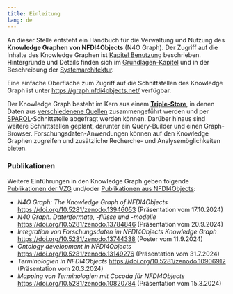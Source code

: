 ```yaml
---
title: Einleitung
lang: de
---
```


An dieser Stelle entsteht ein Handbuch für die Verwaltung und Nutzung des **Knowledge Graphen von NFDI4Objects** (N4O Graph).  Der Zugriff auf die Inhalte des Knowledge Graphen ist [Kapitel Benutzung](usage.qmd) beschrieben.  Hintergründe und Details finden sich im [Grundlagen-Kapitel](basics.qmd) und in der Beschreibung der [Systemarchitektur](architecture.qmd).

Eine einfache Oberfläche zum Zugriff auf die Schnittstellen des Knowledge Graph ist unter <https://graph.nfdi4objects.net/> verfügbar.

Der Knowledge Graph besteht im Kern aus einem **[Triple-Store](#triple-store)**,
in denen Daten aus [verschiedenene Quellen](sources.qmd) zusammengeführt werden
und per [SPARQL](sparql.qmd)-Schnittstelle abgefragt werden können. Darüber hinaus
sind weitere Schnittstellen geplant, darunter ein Query-Builder und einen Graph-Browser.
Forschungsdaten-Anwendungen können auf den Knowledge Graphen zugreifen und zusätzliche
Recherche- und Analysemöglichkeiten bieten.

### Publikationen

Weitere Einführungen in den Knowledge Graph geben folgende [Publikationen der VZG](https://zenodo.org/communities/vzg/records) und/oder [Publikationen aus NFDI4Objects](https://zenodo.org/communities/nfdi4objects/records):

- *N4O Graph: The Knowledge Graph of NFDI4Objects*
  <https://doi.org/10.5281/zenodo.13946053>
  (Präsentation vom 17.10.2024)
- *N40 Graph. Datenformate, -flüsse und -modelle*
   <https://doi.org/10.5281/zenodo.13784846>
  (Präsentation vom 20.9.2024)
- *Integration von Forschungsdaten im NFDI4Objects Knowledge Graph*
  <https://doi.org/10.5281/zenodo.13744338>
  (Poster vom 11.9.2024)
- *Ontology development in NFDI4Objects*
  <https://doi.org/10.5281/zenodo.13149276>
  (Präsentation vom 31.7.2024)
- *Terminologien in NFDI4Objects*
  <https://doi.org/10.5281/zenodo.10906912>
  (Präsentation vom 20.3.2024)
- *Mapping von Terminologien mit Cocoda für NFDI4Objects*
  <https://doi.org/10.5281/zenodo.10820784>
  (Präsentation vom 15.3.2024)

